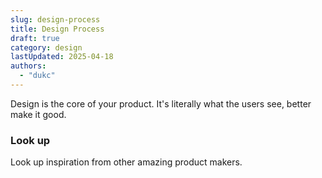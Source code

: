 ```yaml
---
slug: design-process
title: Design Process
draft: true
category: design
lastUpdated: 2025-04-18
authors:
  - "dukc"
---
```


Design is the core of your product. It's literally what the users see, better make it good.

### Look up

Look up inspiration from other amazing product makers.
